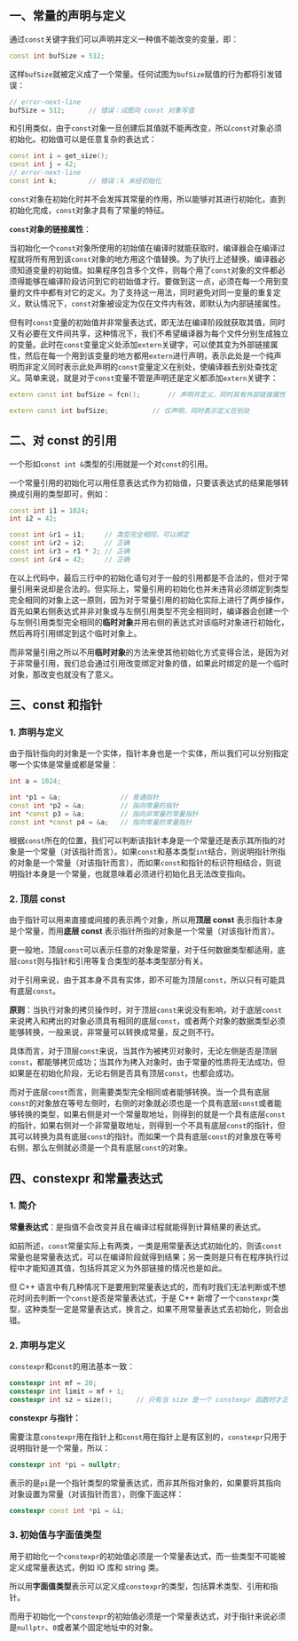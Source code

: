 ## 一、常量的声明与定义

通过`const`关键字我们可以声明并定义一种值不能改变的变量，即：

```cpp
const int bufSize = 512;
```

这样`bufSize`就被定义成了一个常量。任何试图为`bufSize`赋值的行为都将引发错误：

```cpp
// error-next-line
bufSize = 512;		// 错误：试图向 const 对象写值
```

和引用类似，由于`const`对象一旦创建后其值就不能再改变，所以`const`对象必须初始化。初始值可以是任意复杂的表达式：

```cpp
const int i = get_size();
const int j = 42;
// error-next-line
const int k;		// 错误：k 未经初始化
```

`const`对象在初始化时并不会发挥其常量的作用，所以能够对其进行初始化，直到初始化完成，`const`对象才具有了常量的特征。

**`const`对象的链接属性**：

当初始化一个`const`对象所使用的初始值在编译时就能获取时，编译器会在编译过程就将所有用到该`const`对象的地方用这个值替换。为了执行上述替换，编译器必须知道变量的初始值。如果程序包含多个文件，则每个用了`const`对象的文件都必须得能够在编译阶段访问到它的初始值才行。要做到这一点，必须在每一个用到变量的文件中都有对它的定义。为了支持这一用法，同时避免对同一变量的重复定义，默认情况下，`const`对象被设定为仅在文件内有效，即默认为内部链接属性。

但有时`const`变量的初始值并非常量表达式，即无法在编译阶段就获取其值，同时又有必要在文件间共享，这种情况下，我们不希望编译器为每个文件分别生成独立的变量。此时在`const`变量定义处添加`extern`关键字，可以使其变为外部链接属性，然后在每一个用到该变量的地方都用`extern`进行声明，表示此处是一个纯声明而非定义同时表示此处声明的`const`变量定义在别处，使编译器去别处查找定义。简单来说，就是对于`const`变量不管是声明还是定义都添加`extern`关键字：

```cpp title="file1.cc"
extern const int bufSize = fcn();		// 声明并定义，同时具有外部链接属性
```

```cpp title="file2.cc"
extern const int bufSize;			// 仅声明，同时表示定义在别处
```



## 二、对 const 的引用

一个形如`const int &`类型的引用就是一个对`const`的引用。

一个常量引用的初始化可以用任意表达式作为初始值，只要该表达式的结果能够转换成引用的类型即可，例如：

```cpp
const int i1 = 1024;
int i2 = 42;

const int &r1 = i1;		// 类型完全相同，可以绑定
const int &r2 = i2;		// 正确
const int &r3 = r1 * 2;	// 正确
const int &r4 = 42;		// 正确
```

在以上代码中，最后三行中的初始化语句对于一般的引用都是不合法的，但对于常量引用来说却是合法的。但实际上，常量引用的初始化也并未违背必须绑定到类型完全相同的对象上这一原则，因为对于常量引用的初始化实际上进行了两步操作，首先如果右侧表达式并非对象或与左侧引用类型不完全相同时，编译器会创建一个与左侧引用类型完全相同的**临时对象**并用右侧的表达式对该临时对象进行初始化，然后再将引用绑定到这个临时对象上。

而非常量引用之所以不用**临时对象**的方法来使其他初始化方式变得合法，是因为对于非常量引用，我们总会通过引用改变绑定对象的值，如果此时绑定的是一个临时对象，那改变也就没有了意义。



## 三、const 和指针

### 1. 声明与定义

由于指针指向的对象是一个实体，指针本身也是一个实体，所以我们可以分别指定哪一个实体是常量或都是常量：

```cpp
int a = 1024;

int *p1 = &a;				// 普通指针
const int *p2 = &a;			// 指向常量的指针
int *const p3 = &a;			// 指向非常量的常量指针
const int *const p4 = &a;	// 指向常量的常量指针
```

根据`const`所在的位置，我们可以判断该指针本身是一个常量还是表示其所指的对象是一个常量（对该指针而言）。如果`const`和基本类型`int`结合，则说明指针所指的对象是一个常量（对该指针而言），而如果`const`和指针的标识符相结合，则说明指针本身是一个常量，也就意味着必须进行初始化且无法改变指向。



### 2. 顶层 const

由于指针可以用来直接或间接的表示两个对象，所以用**顶层 const** 表示指针本身是个常量，而用**底层 const** 表示指针所指的对象是一个常量（对该指针而言）。

更一般地，顶层`const`可以表示任意的对象是常量，对于任何数据类型都适用，底层`const`则与指针和引用等复合类型的基本类型部分有关。

对于引用来说，由于其本身不具有实体，即不可能为顶层`const`，所以只有可能具有底层`const`。

**原则**：当执行对象的拷贝操作时，对于顶层`const`来说没有影响，对于底层`const`来说拷入和拷出的对象必须具有相同的底层`const`，或者两个对象的数据类型必须能够转换，一般来说，非常量可以转换成常量，反之则不行。

具体而言，对于顶层`const`来说，当其作为被拷贝对象时，无论左侧是否是顶层`const`，都能够拷贝成功；当其作为拷入对象时，由于常量的性质将无法成功，但如果是在初始化阶段，无论右侧是否具有顶层`const`，也都会成功。

而对于底层`const`而言，则需要类型完全相同或者能够转换。当一个具有底层`const`的对象放在等号左侧时，右侧的对象就必须也是一个具有底层`const`或者能够转换的类型，如果右侧是对一个常量取地址，则得到的就是一个具有底层`const`的指针，如果右侧对一个非常量取地址，则得到一个不具有底层`const`的指针，但其可以转换为具有底层`const`的指针。而如果一个具有底层`const`的对象放在等号右侧，那么左侧就必须是一个具有底层`const`的对象。



## 四、constexpr 和常量表达式

### 1. 简介

**常量表达式**：是指值不会改变并且在编译过程就能得到计算结果的表达式。

如前所述，`const`常量实际上有两类，一类是用常量表达式初始化的，则该`const`常量也是常量表达式，可以在编译阶段就得到结果；另一类则是只有在程序执行过程中才能知道其值，包括将其定义为外部链接的情况也是如此。

但 C++ 语言中有几种情况下是要用到常量表达式的，而有时我们无法判断或不想花时间去判断一个`const`是否是常量表达式，于是 C++ 新增了一个`constexpr`类型，这种类型一定是常量表达式，换言之，如果不用常量表达式去初始化，则会出错。



### 2. 声明与定义

`constexpr`和`const`的用法基本一致：

```cpp
constexpr int mf = 20;
constexpr int limit = mf + 1;
constexpr int sz = size();		// 只有当 size 是一个 constexpr 函数时才正确
```

**constexpr 与指针：**

需要注意`constexpr`用在指针上和`const`用在指针上是有区别的，`constexpr`只用于说明指针是一个常量，所以：

```cpp
constexpr int *pi = nullptr;
```

表示的是`pi`是一个指针类型的常量表达式，而非其所指对象的，如果要将其指向对象设置为常量（对该指针而言），则像下面这样：

```cpp
constexpr const int *pi = &i;
```



### 3. 初始值与字面值类型

用于初始化一个`constexpr`的初始值必须是一个常量表达式，而一些类型不可能被定义成常量表达式，例如 IO 库和 string 类。

所以用**字面值类型**表示可以定义成`constexpr`的类型，包括算术类型、引用和指针。

而用于初始化一个`constexpr`的初始值必须是一个常量表达式，对于指针来说必须是`nullptr`、`0`或者某个固定地址中的对象。
